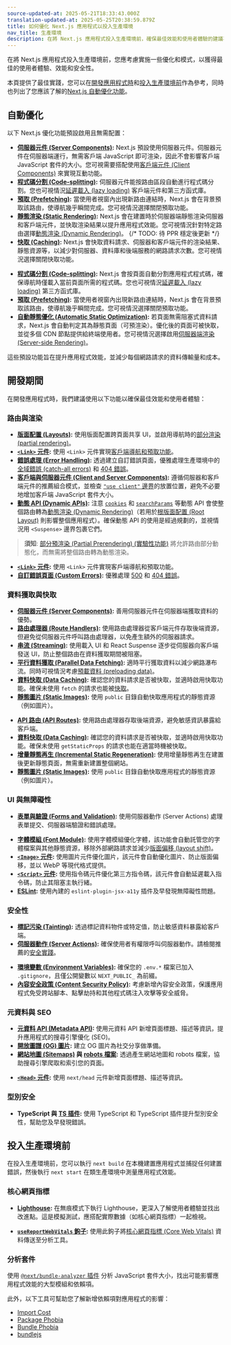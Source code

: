 ```yaml
---
source-updated-at: 2025-05-21T18:33:43.000Z
translation-updated-at: 2025-05-25T20:38:59.879Z
title: 如何優化 Next.js 應用程式以投入生產環境
nav_title: 生產環境
description: 在將 Next.js 應用程式投入生產環境前，確保最佳效能和使用者體驗的建議事項。
---
```


在將 Next.js 應用程式投入生產環境前，您應考慮實施一些優化和模式，以獲得最佳的使用者體驗、效能和安全性。

本頁提供了最佳實踐，您可以在[開發應用程式時](#during-development)和[投入生產環境前](#before-going-to-production)作為參考，同時也列出了您應該了解的[Next.js 自動優化功能](#automatic-optimizations)。

## 自動優化

以下 Next.js 優化功能預設啟用且無需配置：

<AppOnly>

- **[伺服器元件 (Server Components)](/docs/app/getting-started/server-and-client-components):** Next.js 預設使用伺服器元件。伺服器元件在伺服器端運行，無需客戶端 JavaScript 即可渲染，因此不會影響客戶端 JavaScript 套件的大小。您可視需要搭配使用[客戶端元件 (Client Components)](/docs/app/getting-started/server-and-client-components) 來實現互動功能。
- **[程式碼分割 (Code-splitting)](/docs/app/building-your-application/routing/linking-and-navigating#how-routing-and-navigation-works):** 伺服器元件能按路由區段自動進行程式碼分割。您也可視情況[延遲載入 (lazy loading)](/docs/app/guides/lazy-loading) 客戶端元件和第三方函式庫。
- **[預取 (Prefetching)](/docs/app/building-your-application/routing/linking-and-navigating#2-prefetching):** 當使用者視窗內出現新路由連結時，Next.js 會在背景預取該路由，使導航幾乎瞬間完成。您可視情況選擇關閉預取功能。
- **[靜態渲染 (Static Rendering)](/docs/app/getting-started/partial-prerendering#static-rendering):** Next.js 會在建置時於伺服器端靜態渲染伺服器和客戶端元件，並快取渲染結果以提升應用程式效能。您可視情況針對特定路由選擇[動態渲染 (Dynamic Rendering)](/docs/app/getting-started/partial-prerendering#dynamic-rendering)。 {/* TODO: 待 PPR 穩定後更新 */}
- **[快取 (Caching)](/docs/app/deep-dive/caching):** Next.js 會快取資料請求、伺服器和客戶端元件的渲染結果、靜態資源等，以減少對伺服器、資料庫和後端服務的網路請求次數。您可視情況選擇關閉快取功能。

</AppOnly>

<PagesOnly>

- **[程式碼分割 (Code-splitting)](/docs/pages/building-your-application/routing/pages-and-layouts):** Next.js 會按頁面自動分割應用程式程式碼，確保導航時僅載入當前頁面所需的程式碼。您也可視情況[延遲載入 (lazy loading)](/docs/pages/guides/lazy-loading) 第三方函式庫。
- **[預取 (Prefetching)](/docs/pages/api-reference/components/link#prefetch):** 當使用者視窗內出現新路由連結時，Next.js 會在背景預取該路由，使導航幾乎瞬間完成。您可視情況選擇關閉預取功能。
- **[自動靜態優化 (Automatic Static Optimization)](/docs/pages/building-your-application/rendering/automatic-static-optimization):** 若頁面無需阻塞式資料請求，Next.js 會自動判定其為靜態頁面（可預渲染）。優化後的頁面可被快取，並從多個 CDN 節點提供給終端使用者。您可視情況選擇啟用[伺服器端渲染 (Server-side Rendering)](/docs/pages/building-your-application/data-fetching/get-server-side-props)。

</PagesOnly>

這些預設功能旨在提升應用程式效能，並減少每個網路請求的資料傳輸量和成本。

## 開發期間

在開發應用程式時，我們建議使用以下功能以確保最佳效能和使用者體驗：

### 路由與渲染

<AppOnly>

- **[版面配置 (Layouts)](/docs/app/building-your-application/routing/layouts-and-templates#layouts):** 使用版面配置跨頁面共享 UI，並啟用導航時的[部分渲染 (partial rendering)](/docs/app/building-your-application/routing/linking-and-navigating#4-partial-rendering)。
- **[`<Link>` 元件](/docs/app/building-your-application/routing/linking-and-navigating#link-component):** 使用 `<Link>` 元件實現[客戶端導航和預取功能](/docs/app/building-your-application/routing/linking-and-navigating#how-routing-and-navigation-works)。
- **[錯誤處理 (Error Handling)](/docs/app/building-your-application/routing/error-handling):** 透過建立自訂錯誤頁面，優雅處理生產環境中的[全域錯誤 (catch-all errors)](/docs/app/building-your-application/routing/error-handling) 和 [404 錯誤](/docs/app/api-reference/file-conventions/not-found)。
- **[客戶端與伺服器元件 (Client and Server Components)](/docs/app/getting-started/server-and-client-components#examples):** 遵循伺服器和客戶端元件的推薦組合模式，並檢查 [`"use client"` 邊界](/docs/app/getting-started/server-and-client-components#examples#moving-client-components-down-the-tree)的放置位置，避免不必要地增加客戶端 JavaScript 套件大小。
- **[動態 API (Dynamic APIs)](/docs/app/getting-started/partial-prerendering#dynamic-rendering):** 注意 [`cookies`](/docs/app/api-reference/functions/cookies) 和 [`searchParams`](/docs/app/api-reference/file-conventions/page#searchparams-optional) 等動態 API 會使整個路由轉為[動態渲染 (Dynamic Rendering)](/docs/app/getting-started/partial-prerendering#dynamic-rendering)（若用於[根版面配置 (Root Layout)](/docs/app/building-your-application/routing/layouts-and-templates#root-layout-required) 則影響整個應用程式）。確保動態 API 的使用是經過規劃的，並視情況用 `<Suspense>` 邊界包裹它們。

> **須知**: [部分預渲染 (Partial Prerendering) (實驗性功能)](/blog/next-14#partial-prerendering-preview) 將允許路由部分動態化，而無需將整個路由轉為動態渲染。

</AppOnly>

<PagesOnly>

- **[`<Link>` 元件](/docs/pages/building-your-application/routing/linking-and-navigating):** 使用 `<Link>` 元件實現客戶端導航和預取功能。
- **[自訂錯誤頁面 (Custom Errors)](/docs/pages/building-your-application/routing/custom-error):** 優雅處理 [500](/docs/pages/building-your-application/routing/custom-error#500-page) 和 [404 錯誤](/docs/pages/building-your-application/routing/custom-error#404-page)。

</PagesOnly>

### 資料獲取與快取

<AppOnly>

- **[伺服器元件 (Server Components)](/docs/app/building-your-application/data-fetching/fetching):** 善用伺服器元件在伺服器端獲取資料的優勢。
- **[路由處理器 (Route Handlers)](/docs/app/building-your-application/routing/route-handlers):** 使用路由處理器從客戶端元件存取後端資源，但避免從伺服器元件呼叫路由處理器，以免產生額外的伺服器請求。
- **[串流 (Streaming)](/docs/app/building-your-application/routing/loading-ui-and-streaming):** 使用載入 UI 和 React Suspense 逐步從伺服器向客戶端發送 UI，防止整個路由在資料獲取期間被阻塞。
- **[平行資料獲取 (Parallel Data Fetching)](/docs/app/getting-started/fetching-data#parallel-data-fetching):** 適時平行獲取資料以減少網路瀑布流。同時可視情況考慮[預載資料 (preloading data)](/docs/app/getting-started/fetching-data#preloading-data)。
- **[資料快取 (Data Caching)](/docs/app/deep-dive/caching#data-cache):** 確認您的資料請求是否被快取，並適時啟用快取功能。確保未使用 `fetch` 的請求也能被[快取](/docs/app/api-reference/functions/unstable_cache)。
- **[靜態圖片 (Static Images)](/docs/app/api-reference/file-conventions/public-folder):** 使用 `public` 目錄自動快取應用程式的靜態資源（例如圖片）。

</AppOnly>

<PagesOnly>

- **[API 路由 (API Routes)](/docs/pages/building-your-application/routing/api-routes):** 使用路由處理器存取後端資源，避免敏感資訊暴露給客戶端。
- **[資料快取 (Data Caching)](/docs/pages/building-your-application/data-fetching/get-static-props):** 確認您的資料請求是否被快取，並適時啟用快取功能。確保未使用 `getStaticProps` 的請求也能在適當時機被快取。
- **[增量靜態再生 (Incremental Static Regeneration)](/docs/pages/guides/incremental-static-regeneration):** 使用增量靜態再生在建置後更新靜態頁面，無需重新建置整個網站。
- **[靜態圖片 (Static Images)](/docs/pages/api-reference/file-conventions/public-folder):** 使用 `public` 目錄自動快取應用程式的靜態資源（例如圖片）。

</PagesOnly>

### UI 與無障礙性

<AppOnly>

- **[表單與驗證 (Forms and Validation)](/docs/app/building-your-application/data-fetching/server-actions-and-mutations#forms):** 使用伺服器動作 (Server Actions) 處理表單提交、伺服器端驗證和錯誤處理。

</AppOnly>

- **[字體模組 (Font Module)](/docs/app/api-reference/components/font):** 使用字體模組優化字體，該功能會自動託管您的字體檔案與其他靜態資源，移除外部網路請求並減少[版面偏移 (layout shift)](https://web.dev/articles/cls)。
- **[`<Image>` 元件](/docs/app/api-reference/components/image):** 使用圖片元件優化圖片，該元件會自動優化圖片、防止版面偏移，並以 WebP 等現代格式提供。
- **[`<Script>` 元件](/docs/app/guides/scripts):** 使用指令碼元件優化第三方指令碼，該元件會自動延遲載入指令碼，防止其阻塞主執行緒。
- **[ESLint](/docs/architecture/accessibility#linting):** 使用內建的 `eslint-plugin-jsx-a11y` 插件及早發現無障礙性問題。

### 安全性

<AppOnly>

- **[標記污染 (Tainting)](/docs/app/api-reference/config/next-config-js/taint):** 透過標記資料物件或特定值，防止敏感資料暴露給客戶端。
- **[伺服器動作 (Server Actions)](/docs/app/building-your-application/data-fetching/server-actions-and-mutations#authentication-and-authorization):** 確保使用者有權限呼叫伺服器動作。請檢閱推薦的[安全實踐](/blog/security-nextjs-server-components-actions)。

</AppOnly>

- **[環境變數 (Environment Variables)](/docs/app/guides/environment-variables):** 確保您的 `.env.*` 檔案已加入 `.gitignore`，且僅公開變數以 `NEXT_PUBLIC_` 為前綴。
- **[內容安全政策 (Content Security Policy)](/docs/app/guides/content-security-policy):** 考慮新增內容安全政策，保護應用程式免受跨站腳本、點擊劫持和其他程式碼注入攻擊等安全威脅。

### 元資料與 SEO

<AppOnly>

- **[元資料 API (Metadata API)](/docs/app/getting-started/metadata-and-og-images):** 使用元資料 API 新增頁面標題、描述等資訊，提升應用程式的搜尋引擎優化 (SEO)。
- **[開放圖譜 (OG) 圖片](/docs/app/api-reference/file-conventions/metadata/opengraph-image):** 建立 OG 圖片為社交分享做準備。
- **[網站地圖 (Sitemaps)](/docs/app/api-reference/functions/generate-sitemaps) 與 [robots 檔案](/docs/app/api-reference/file-conventions/metadata/robots):** 透過產生網站地圖和 robots 檔案，協助搜尋引擎爬取和索引您的頁面。

</AppOnly>

<PagesOnly>

- **[`<Head>` 元件](/docs/pages/api-reference/components/head):** 使用 `next/head` 元件新增頁面標題、描述等資訊。

</PagesOnly>

### 型別安全

- **TypeScript 與 [TS 插件](/docs/app/api-reference/config/typescript):** 使用 TypeScript 和 TypeScript 插件提升型別安全性，幫助您及早發現錯誤。

## 投入生產環境前

在投入生產環境前，您可以執行 `next build` 在本機建置應用程式並捕捉任何建置錯誤，然後執行 `next start` 在類生產環境中測量應用程式效能。

### 核心網頁指標

- **[Lighthouse](https://developers.google.com/web/tools/lighthouse):** 在無痕模式下執行 Lighthouse，更深入了解使用者體驗並找出改進點。這是模擬測試，應搭配實際數據（如核心網頁指標）一起檢視。

<AppOnly>

- **[`useReportWebVitals` 鉤子](/docs/app/api-reference/functions/use-report-web-vitals):** 使用此鉤子將[核心網頁指標 (Core Web Vitals)](https://web.dev/articles/vitals) 資料傳送至分析工具。

</AppOnly>

### 分析套件

使用 [`@next/bundle-analyzer` 插件](/docs/app/guides/package-bundling#analyzing-javascript-bundles) 分析 JavaScript 套件大小，找出可能影響應用程式效能的大型模組和依賴項。

此外，以下工具可幫助您了解新增依賴項對應用程式的影響：

- [Import Cost](https://marketplace.visualstudio.com/items?itemName=wix.vscode-import-cost)
- [Package Phobia](https://packagephobia.com/)
- [Bundle Phobia](https://bundlephobia.com/)
- [bundlejs](https://bundlejs.com/)